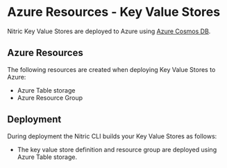 
# Azure Resources - Key Value Stores

Nitric Key Value Stores are deployed to Azure using [Azure Cosmos DB](https://azure.microsoft.com/en-us/services/cosmos-db/).

## Azure Resources

The following resources are created when deploying Key Value Stores to Azure:

- Azure Table storage
- Azure Resource Group

## Deployment

During deployment the Nitric CLI builds your Key Value Stores as follows:

- The key value store definition and resource group are deployed using Azure Table storage.
